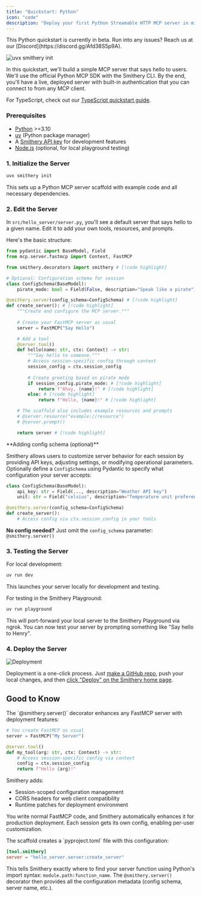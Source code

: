 ```yaml
---
title: "Quickstart: Python"
icon: "code"
description: "Deploy your first Python Streamable HTTP MCP server in minutes"
---
```


<Note>
This Python quickstart is currently in beta. Run into any issues? Reach us at our [Discord](https://discord.gg/Afd38S5p9A).
</Note>

![uvx smithery init](../images/py-playground.png)

In this quickstart, we'll build a simple MCP server that says hello to users. We'll use the official Python MCP SDK with the Smithery CLI. By the end, you'll have a live, deployed server with built-in authentication that you can connect to from any MCP client.

For TypeScript, check out our [TypeScript quickstart guide](/getting_started/quickstart_build_typescript).

### Prerequisites

- [Python](https://python.org/) >=3.10
- [uv](https://docs.astral.sh/uv/getting-started/installation/) (Python package manager)
- A [Smithery API key](https://smithery.ai) for development features
- [Node.js](https://nodejs.org/) (optional, for local playground testing)

### 1. Initialize the Server

```bash
uvx smithery init
```

This sets up a Python MCP server scaffold with example code and all necessary dependencies.


### 2. Edit the Server

In `src/hello_server/server.py`, you'll see a default server that says hello to a given name. Edit it to add your own tools, resources, and prompts.

Here's the basic structure:

```python
from pydantic import BaseModel, Field
from mcp.server.fastmcp import Context, FastMCP

from smithery.decorators import smithery # [!code highlight]

# Optional: Configuration schema for session
class ConfigSchema(BaseModel):
    pirate_mode: bool = Field(False, description="Speak like a pirate")

@smithery.server(config_schema=ConfigSchema) # [!code highlight]
def create_server(): # [!code highlight]
    """Create and configure the MCP server."""
    
    # Create your FastMCP server as usual
    server = FastMCP("Say Hello")

    # Add a tool
    @server.tool()
    def hello(name: str, ctx: Context) -> str:
        """Say hello to someone."""
        # Access session-specific config through context
        session_config = ctx.session_config
        
        # Create greeting based on pirate mode
        if session_config.pirate_mode: # [!code highlight]
            return f"Ahoy, {name}!" # [!code highlight]
        else: # [!code highlight]
            return f"Hello, {name}!" # [!code highlight]

    # The scaffold also includes example resources and prompts
    # @server.resource("example://resource")
    # @server.prompt()

    return server # [!code highlight]
```

<Tip>
**Adding config schema (optional)**

Smithery allows users to customize server behavior for each session by providing API keys, adjusting settings, or modifying operational parameters. Optionally define a `ConfigSchema` using Pydantic to specify what configuration your server accepts:

```python
class ConfigSchema(BaseModel):
    api_key: str = Field(..., description="Weather API key")
    unit: str = Field("celsius", description="Temperature unit preference")

@smithery.server(config_schema=ConfigSchema)
def create_server():
    # Access config via ctx.session_config in your tools
```

**No config needed?** Just omit the `config_schema` parameter: `@smithery.server()`
</Tip>

### 3. Testing the Server

For local development:

```bash
uv run dev
```

This launches your server locally for development and testing.

For testing in the Smithery Playground:

```bash
uv run playground
```

This will port-forward your local server to the Smithery Playground via ngrok. You can now test your server by prompting something like "Say hello to Henry".

### 4. Deploy the Server

<img
  src="../images/deploy-2.png"
  alt="Deployment"
/>

Deployment is a one-click process. Just [make a GitHub repo](https://github.com/new), push your local changes, and then [click "Deploy" on the Smithery home page](https://smithery.ai/new).

## Good to Know

<Accordion title="How does the @smithery.server() decorator work?">
The `@smithery.server()` decorator enhances any FastMCP server with deployment features:

```python
# You create FastMCP as usual
server = FastMCP("My Server")

@server.tool()
def my_tool(arg: str, ctx: Context) -> str:
    # Access session-specific config via context
    config = ctx.session_config
    return f"Hello {arg}!"
```

Smithery adds:
- Session-scoped configuration management  
- CORS headers for web client compatibility
- Runtime patches for deployment environment

You write normal FastMCP code, and Smithery automatically enhances it for production deployment. Each session gets its own config, enabling per-user customization.
</Accordion>

<Accordion title="How does Smithery find your server?">
The scaffold creates a `pyproject.toml` file with this configuration:

```toml
[tool.smithery]
server = "hello_server.server:create_server"
```

This tells Smithery exactly where to find your server function using Python's import syntax: `module.path:function_name`. The `@smithery.server()` decorator then provides all the configuration metadata (config schema, server name, etc.).
</Accordion>


